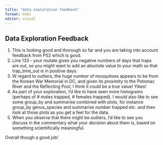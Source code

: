 ```yaml
---
title: "data exploration feedback"
format: html
editor: visual
---
```


## Data Exploration Feedback

1.  This is looking good and thorough so far and you are taking into account feedback from PS2 which is good.
2.  Line 133 - your mutate gives you negative numbers of days that traps are out, so you might want to add an absolute value to your math so that trap_time_out is in positive days.
3.  W regard to outliers, the huge number of mosquitoes appears to be from the Korean War Memorial in DC, and given its proximity to the Potomac River and the Reflecting Pool, I think it could be a true value! Yikes!
4.  As part of your exploration, I'd like to have seen more histograms (perhaps of \# males trapped, \# females trapped). I would also like to see some group_by and summarise combined with plots, for instance group_by genus_species and summarise number trapped etc. and then look at those plots as you get a feel for the data.
5.  When you observe that there might be outliers, I'd like to see you discuss in the commentary what your decision about them is, based on something scientifically meaningful.

Overall though a good job!
